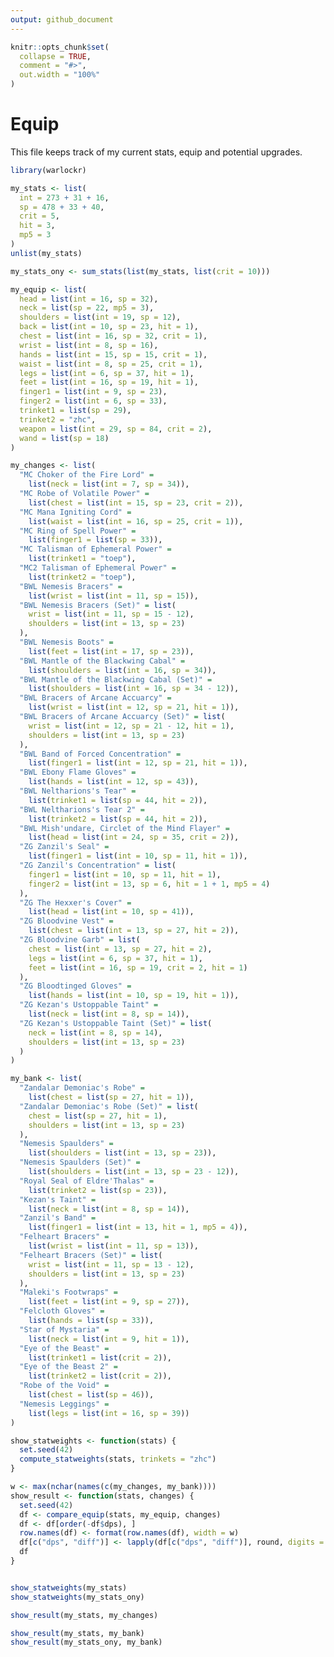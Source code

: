 ```yaml
---
output: github_document
---
```


```r
knitr::opts_chunk$set(
  collapse = TRUE,
  comment = "#>",
  out.width = "100%"
)
```

# Equip

This file keeps track of my current stats, equip and potential upgrades.

```r
library(warlockr)

my_stats <- list(
  int = 273 + 31 + 16,
  sp = 478 + 33 + 40,
  crit = 5,
  hit = 3,
  mp5 = 3
)
unlist(my_stats)

my_stats_ony <- sum_stats(list(my_stats, list(crit = 10)))

my_equip <- list(
  head = list(int = 16, sp = 32),
  neck = list(sp = 22, mp5 = 3),
  shoulders = list(int = 19, sp = 12),
  back = list(int = 10, sp = 23, hit = 1),
  chest = list(int = 16, sp = 32, crit = 1),
  wrist = list(int = 8, sp = 16),
  hands = list(int = 15, sp = 15, crit = 1),
  waist = list(int = 8, sp = 25, crit = 1),
  legs = list(int = 6, sp = 37, hit = 1),
  feet = list(int = 16, sp = 19, hit = 1),
  finger1 = list(int = 9, sp = 23),
  finger2 = list(int = 6, sp = 33),
  trinket1 = list(sp = 29),
  trinket2 = "zhc",
  weapon = list(int = 29, sp = 84, crit = 2),
  wand = list(sp = 18)
)

my_changes <- list(
  "MC Choker of the Fire Lord" =
    list(neck = list(int = 7, sp = 34)),
  "MC Robe of Volatile Power" =
    list(chest = list(int = 15, sp = 23, crit = 2)),
  "MC Mana Igniting Cord" =
    list(waist = list(int = 16, sp = 25, crit = 1)),
  "MC Ring of Spell Power" =
    list(finger1 = list(sp = 33)),
  "MC Talisman of Ephemeral Power" =
    list(trinket1 = "toep"),
  "MC2 Talisman of Ephemeral Power" =
    list(trinket2 = "toep"),
  "BWL Nemesis Bracers" =
    list(wrist = list(int = 11, sp = 15)),
  "BWL Nemesis Bracers (Set)" = list(
    wrist = list(int = 11, sp = 15 - 12),
    shoulders = list(int = 13, sp = 23)
  ),
  "BWL Nemesis Boots" =
    list(feet = list(int = 17, sp = 23)),
  "BWL Mantle of the Blackwing Cabal" =
    list(shoulders = list(int = 16, sp = 34)),
  "BWL Mantle of the Blackwing Cabal (Set)" =
    list(shoulders = list(int = 16, sp = 34 - 12)),
  "BWL Bracers of Arcane Accuarcy" =
    list(wrist = list(int = 12, sp = 21, hit = 1)),
  "BWL Bracers of Arcane Accuarcy (Set)" = list(
    wrist = list(int = 12, sp = 21 - 12, hit = 1),
    shoulders = list(int = 13, sp = 23)
  ),
  "BWL Band of Forced Concentration" =
    list(finger1 = list(int = 12, sp = 21, hit = 1)),
  "BWL Ebony Flame Gloves" =
    list(hands = list(int = 12, sp = 43)),
  "BWL Neltharions's Tear" =
    list(trinket1 = list(sp = 44, hit = 2)),
  "BWL Neltharions's Tear 2" =
    list(trinket2 = list(sp = 44, hit = 2)),
  "BWL Mish'undare, Circlet of the Mind Flayer" =
    list(head = list(int = 24, sp = 35, crit = 2)),
  "ZG Zanzil's Seal" =
    list(finger1 = list(int = 10, sp = 11, hit = 1)),
  "ZG Zanzil's Concentration" = list(
    finger1 = list(int = 10, sp = 11, hit = 1),
    finger2 = list(int = 13, sp = 6, hit = 1 + 1, mp5 = 4)
  ),
  "ZG The Hexxer's Cover" =
    list(head = list(int = 10, sp = 41)),
  "ZG Bloodvine Vest" =
    list(chest = list(int = 13, sp = 27, hit = 2)),
  "ZG Bloodvine Garb" = list(
    chest = list(int = 13, sp = 27, hit = 2),
    legs = list(int = 6, sp = 37, hit = 1),
    feet = list(int = 16, sp = 19, crit = 2, hit = 1)
  ),
  "ZG Bloodtinged Gloves" =
    list(hands = list(int = 10, sp = 19, hit = 1)),
  "ZG Kezan's Ustoppable Taint" =
    list(neck = list(int = 8, sp = 14)),
  "ZG Kezan's Ustoppable Taint (Set)" = list(
    neck = list(int = 8, sp = 14),
    shoulders = list(int = 13, sp = 23)
  )
)

my_bank <- list(
  "Zandalar Demoniac's Robe" =
    list(chest = list(sp = 27, hit = 1)),
  "Zandalar Demoniac's Robe (Set)" = list(
    chest = list(sp = 27, hit = 1),
    shoulders = list(int = 13, sp = 23)
  ),
  "Nemesis Spaulders" =
    list(shoulders = list(int = 13, sp = 23)),
  "Nemesis Spaulders (Set)" =
    list(shoulders = list(int = 13, sp = 23 - 12)),
  "Royal Seal of Eldre'Thalas" =
    list(trinket2 = list(sp = 23)),
  "Kezan's Taint" =
    list(neck = list(int = 8, sp = 14)),
  "Zanzil's Band" =
    list(finger1 = list(int = 13, hit = 1, mp5 = 4)),
  "Felheart Bracers" =
    list(wrist = list(int = 11, sp = 13)),
  "Felheart Bracers (Set)" = list(
    wrist = list(int = 11, sp = 13 - 12),
    shoulders = list(int = 13, sp = 23)
  ),
  "Maleki's Footwraps" =
    list(feet = list(int = 9, sp = 27)),
  "Felcloth Gloves" =
    list(hands = list(sp = 33)),
  "Star of Mystaria" =
    list(neck = list(int = 9, hit = 1)),
  "Eye of the Beast" =
    list(trinket1 = list(crit = 2)),
  "Eye of the Beast 2" =
    list(trinket2 = list(crit = 2)),
  "Robe of the Void" =
    list(chest = list(sp = 46)),
  "Nemesis Leggings" =
    list(legs = list(int = 16, sp = 39))
)

show_statweights <- function(stats) {
  set.seed(42)
  compute_statweights(stats, trinkets = "zhc")
}

w <- max(nchar(names(c(my_changes, my_bank))))
show_result <- function(stats, changes) {
  set.seed(42)
  df <- compare_equip(stats, my_equip, changes)
  df <- df[order(-df$dps), ]
  row.names(df) <- format(row.names(df), width = w)
  df[c("dps", "diff")] <- lapply(df[c("dps", "diff")], round, digits = 2)
  df
}


show_statweights(my_stats)
show_statweights(my_stats_ony)

show_result(my_stats, my_changes)

show_result(my_stats, my_bank)
show_result(my_stats_ony, my_bank)
```
